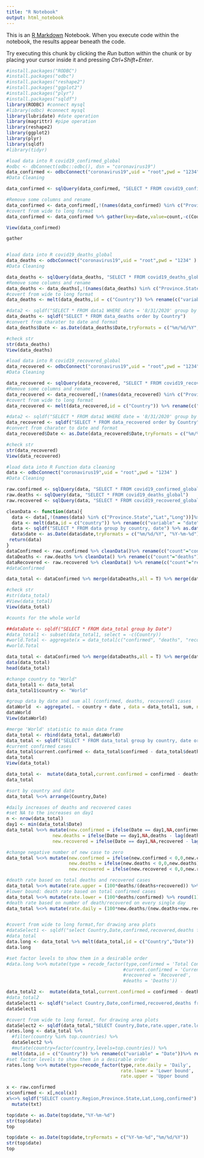 ```yaml
---
title: "R Notebook"
output: html_notebook
---
```


This is an [R Markdown](http://rmarkdown.rstudio.com) Notebook. When you execute code within the notebook, the results appear beneath the code. 

Try executing this chunk by clicking the *Run* button within the chunk or by placing your cursor inside it and pressing *Ctrl+Shift+Enter*. 

```r
#install.packages("RODBC")
#install.packages("odbc")
#install.packages("reshape2")
#install.packages("ggplot2")
#install.packages("plyr")
#install.packages("sqldf")
library(RODBC) #connect mysql
#library(odbc) #connect mysql
library(lubridate) #date operation
library(magrittr) #pipe operation
library(reshape2)
library(ggplot2)
library(plyr)
library(sqldf)
#library(tidyr)


```
```r
#load data into R covid19_confirmed_global
#odbc <- dbConnect(odbc::odbc(), dsn = "coronavirus19")
data_confirmed <- odbcConnect("coronavirus19",uid = "root",pwd = "1234" )
#Data Cleaning

data_confirmed <- sqlQuery(data_confirmed, "SELECT * FROM covid19_confirmed_global ")

#Remove some columns and rename
data_confirmed <- data_confirmed[,!(names(data_confirmed) %in% c("Province.State","Lat","Long"))]%>%rename(c("Country.Region" = "Country"))
#covert from wide to long format
data_confirmed <- data_confirmed %>% gather(key=date,value=count,-c(Country))

View(data_confirmed)

gather



```



```r
#load data into R covid19_deaths_global
data_deaths <- odbcConnect("coronavirus19",uid = "root",pwd = "1234" )
#Data Cleaning

data_deaths <- sqlQuery(data_deaths, "SELECT * FROM covid19_deaths_global ")
#Remove some columns and rename
data_deaths <- data_deaths[,!(names(data_deaths) %in% c("Province.State","Lat","Long"))]%>%rename(c("Country.Region" = "Country"))
#covert from wide to long format
data_deaths <- melt(data_deaths,id = c("Country")) %>% rename(c("variable" = "Date"))%>% rename(c("value"="deaths"))

#data2 <- sqldf("SELECT * FROM data1 WHERE date = '8/31/2020' group by Country order by confirmed desc ")
data_deaths <- sqldf("SELECT * FROM data_deaths order by Country")
#convert from charater to date and format
data_deaths$Date <- as.Date(data_deaths$Date,tryFormats = c("%m/%d/%Y", "%Y-%m-%d")) 

#check str
str(data_deaths)
View(data_deaths)
```



```r
#load data into R covid19_recovered_global
data_recovered <- odbcConnect("coronavirus19",uid = "root",pwd = "1234" )
#Data Cleaning

data_recovered <- sqlQuery(data_recovered, "SELECT * FROM covid19_recovered_global ")
#Remove some columns and rename
data_recovered <- data_recovered[,!(names(data_recovered) %in% c("Province.State","Lat","Long"))]%>%rename(c("Country.Region" = "Country"))
#covert from wide to long format
data_recovered <- melt(data_recovered,id = c("Country")) %>% rename(c("variable" = "Date"))%>% rename(c("value"="recovered"))

#data2 <- sqldf("SELECT * FROM data1 WHERE date = '8/31/2020' group by Country order by confirmed desc ")
data_recovered <- sqldf("SELECT * FROM data_recovered order by Country")
#convert from charater to date and format
data_recovered$Date <- as.Date(data_recovered$Date,tryFormats = c("%m/%d/%Y", "%Y-%m-%d")) 

#check str
str(data_recovered)
View(data_recovered)
```
```r
#load data into R Function data cleaning 
data <- odbcConnect("coronavirus19",uid = "root",pwd = "1234" )
#Data Cleaning

raw.confirmed <- sqlQuery(data, "SELECT * FROM covid19_confirmed_global")
raw.deaths <- sqlQuery(data, "SELECT * FROM covid19_deaths_global")
raw.recovered <- sqlQuery(data, "SELECT * FROM covid19_recovered_global")

cleanData <- function(data){
  data <- data[,!(names(data) %in% c("Province.State","Lat","Long"))]%>%rename(c("Country.Region"="country"))
  data <- melt(data,id = c("country")) %>% rename(c("variable" = "date"))%>% rename(c("value"="count"))
  data <- sqldf("SELECT * FROM data group by country, date") %>% as.data.frame()
  data$date <- as.Date(data$date,tryFormats = c("%m/%d/%Y", "%Y-%m-%d")) 
 return(data)
}
dataConfirmed <- raw.confirmed %>% cleanData()%>% rename(c("count"="confirmed"))
dataDeaths <- raw.deaths %>% cleanData() %>% rename(c("count"="deaths"))
dataRecovered <- raw.recovered %>% cleanData() %>% rename(c("count"="recovered"))
#dataConfirmed

data_total <- dataConfirmed %>% merge(dataDeaths,all = T) %>% merge(dataRecovered,all = T)

#check str
#str(data_total)
#View(data_total)
View(data_total)
```


```r
#counts for the whole world

##dataDate <- sqldf("SELECT * FROM data_total group by Date")
#data_total1 <- subset(data_total1, select = -c(Country))
#world.Total <- aggregate(x = data_total[c("confirmed", "deaths", "recovered")], by = list(country = data_total$Country, date = data_total$Date), sum)
#world.Total

data_total <- dataConfirmed %>% merge(dataDeaths,all = T) %>% merge(dataRecovered,all = T)
data(data_total)
head(data_total)

#change country to "World"
data_total1 <- data_total
data_total1$country <- "World"

#group data by date and sum all (confirmed, deaths, recovered) cases
dataWorld  <- aggregate(. ~ country + date , data = data_total1, sum, na.rm=TRUE)
dataWorld 
View(dataWorld)

#merge 'World' statistic to main data frame
data_total <- rbind(data_total, dataWorld)
data_total <- sqldf("SELECT * FROM data_total group by country, date order by country")
#current confirmed cases
data_total$current.confirmed <- data_total$confirmed - data_total$deaths - data_total$recovered
data_total 
View(data_total)

```

```r
data_total <-  mutate(data_total,current.confirmed = confirmed - deaths - recovered)
data_total

```

```r
#sort by country and date
data_total %<>% arrange(Country,Date)

#daily increases of deaths and recovered cases
#set NA to the increases on day1
n <- nrow(data_total)
day1 <- min(data_total$Date)
data_total %<>% mutate(new.confirmed = ifelse(Date == day1,NA,confirmed - lag(confirmed,n=1)),
                 new.deaths = ifelse(Date == day1,NA,deaths - lag(deaths,n=1)),
                 new.recovered = ifelse(Date == day1,NA,recovered - lag(recovered,n=1)))

#change negative number of new case to zero
data_total %<>% mutate(new.confirmed = ifelse(new.confirmed < 0,0,new.confirmed),
                       new.deaths = ifelse(new.deaths < 0,0,new.deaths),
                       new.recovered = ifelse(new.recovered < 0,0,new.recovered))

#death rate based on total deaths and recovered cases
data_total %<>% mutate(rate.upper = (100*deaths/(deaths+recovered)) %>% round(1))
#lower bound: death rate based on total confirmed cases
data_total %<>% mutate(rate.lower = (100*deaths/confirmed) %>% round(1))
#death rate based on number of death/recovered on every single day
data_total %<>% mutate(rate.daily = (100*new.deaths/(new.deaths+new.recovered)) %>% round(1))


#covert from wide to long format,for drawing area plots
#dataSelect1 <- sqldf("select Country,Date,confirmed,recovered,deaths from data_total")
#data_total
data.long <- data_total %>% melt(data_total,id = c("Country","Date"))
data.long

#set factor levels to show them in a desirable order
#data.long %<>% mutate(type = recode_factor(type,confirmed = 'Total Confirmed',
                                           #current.confirmed = 'Current Confirmed',
                                           #recovered = 'Recovered',
                                           #deaths = 'Deaths'))
```
```r
data_total2 <-  mutate(data_total,current.confirmed = confirmed - deaths - recovered)
#data_total2
dataSelect1 <- sqldf("select Country,Date,confirmed,recovered,deaths from data_total2")
dataSelect1
```

```r

#covert from wide to long format, for drawing area plots
dataSelect2 <- sqldf(data_total,"SELECT Country,Date,rate.upper,rate.lower,rate.daily FROM data_total")
rates.long <- data_total %>%
  #filter(country %in% top.countries) %>%
  dataSelect2 %>%
  #mutate(country=factor(country,levels=top.countries)) %>%
  melt(data,id = c("Country")) %>% rename(c("variable" = "Date"))%>% rename(c("value"="count"))
#set factor levels to show them in a desirable order
rates.long %<>% mutate(type=recode_factor(type,rate.daily = 'Daily',
                                          rate.lower = 'Lower bound',
                                          rate.upper = 'Upper bound   '))
```

```r
x <- raw.confirmed
x$confirmed <- x[,ncol(x)]
x%<>% sqldf("SELECT country.Region,Province.State,Lat,Long,confirmed") %>%
  mutate(txt)
```
```r

top$date <- as.Date(top$date,"%Y-%m-%d")
str(top$date)
top
```
```r
top$date <- as.Date(top$date,tryFormats = c("%Y-%m-%d","%m/%d/%Y"))
str(top$date)
top

```

